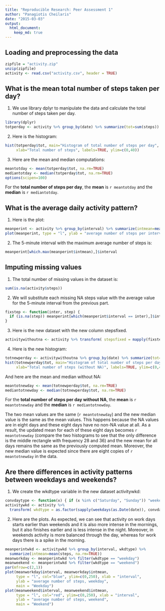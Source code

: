 ```yaml
---
title: "Reproducible Research: Peer Assessment 1"
author: "Panagiotis Cheilaris"
date: "2015-03-03"
output: 
  html_document:
    keep_md: true
---
```



## Loading and preprocessing the data

```r
zipfile = "activity.zip"
unzip(zipfile)
activity <- read.csv("activity.csv", header = TRUE)
```


## What is the mean total number of steps taken per day?

1. We use library dplyr to manipulate the data
and calculate the total number of steps taken per day.
```r
library(dplyr)
totperday <- activity %>% group_by(date) %>% summarize(tot=sum(steps))
```

2. Here is the histogram:
```r
hist(totperday$tot, main="Histogram of total number of steps per day",
     xlab="Total number of steps", labels=TRUE, ylim=c(0,40))
```

3. Here are the mean and median computations:
```r
meantotday <- mean(totperday$tot, na.rm=TRUE)
mediantotday <- median(totperday$tot, na.rm=TRUE)
options(scipen=100)
```

For the **total number of steps per day**,
the **mean** is `r meantotday` and the **median** is `r mediantotday`.

## What is the average daily activity pattern?

1. Here is the plot:
```r
meanperint <- activity %>% group_by(interval) %>% summarize(intmean=mean(steps, na.rm=TRUE))
plot(meanperint, type = "l", ylab = "average number of steps per interval")
```

2. The 5-minute interval with the maximum average number of steps is:
```r
meanperint[which.max(meanperint$intmean),]$interval
```

## Imputing missing values

1. The total number of missing values in the dataset is:
```r
sum(is.na(activity$steps))
```

2. We will substitute each missing NA steps value with the average value
for the 5-minute interval from the previous part.

```r
fixstep <- function(inter, step) {
  if (is.na(step)) meanperint[which(meanperint$interval == inter),]$intmean else step
}
```

3. Here is the new dataset with the new column stepsfixed.
```r
activitywithoutna <- activity %>% transform( stepsfixed = mapply(fixstep, interval, steps) )
```

4. Here is the new histogram:
```r
totnewperday <- activitywithoutna %>% group_by(date) %>% summarize(tot=sum(stepsfixed))
hist(totnewperday$tot, main="Histogram of total number of steps per day (without NA)",
     xlab="Total number of steps (without NA)", labels=TRUE, ylim=c(0,40))
```

And here are the mean and median without NA:
```r
meantotnewday <- mean(totnewperday$tot, na.rm=TRUE)
mediantotnewday <- median(totnewperday$tot, na.rm=TRUE)
```
For the **total number of steps per day without NA**,
the **mean** is `r meantotnewday` and the **median** is `r mediantotnewday`.

The two mean values are the same (`r meantotnewday`) and the new median value
is the same as the mean values. This happens because the NA values are in eight
days and these eight days have no non-NA value at all. As a result, the updated
mean for each of these eight days becomes `r meantotnewday` (compare the two
histograms to see that the only difference is the middle rectangle with frequency
28 and 36) and the new mean for all days remains the same as the previously
computed mean. Moreover, the new median value is expected since there are eight
copies of `r meantotnewday` in the data.

## Are there differences in activity patterns between weekdays and weekends?

1. We create the wkdtype variable in the new dataset activitywkd:
```r
convdaytype <- function(x) { if (x %in% c("Saturday", "Sunday")) "weekend" else "weekday" }
activitywkd <- activity %>%
  transform( wkdtype = as.factor(sapply(weekdays(as.Date(date)), convdaytype)) )
```

2. Here are the plots. As expected, we can see that activity on
work days starts earlier than weekends and it is also more intense
in the mornings, but it also finishes earlier and is less intense
in the night. Moreover, in weekends activity is more balanced
through the day, whereas for work days there is a spike in the
morning.
```r
meanperintwkd <- activitywkd %>% group_by(interval, wkdtype) %>%
  summarize(intmean=mean(steps, na.rm=TRUE))
meanworkday <- meanperintwkd %>% filter(wkdtype == "weekday")
meanweekend <- meanperintwkd %>% filter(wkdtype == "weekend")
par(mfrow=c(2,1))
plot(meanworkday$interval, meanworkday$intmean,
     type = "l", col="blue", ylim=c(0,250), xlab = "interval",
     ylab = "average number of steps, weekday",
     main = "Weekday")
plot(meanweekend$interval, meanweekend$intmean,
     type = "l", col="red", ylim=c(0,250), xlab = "interval",
     ylab = "average number of steps, weekend",
     main = "Weekend")
```

